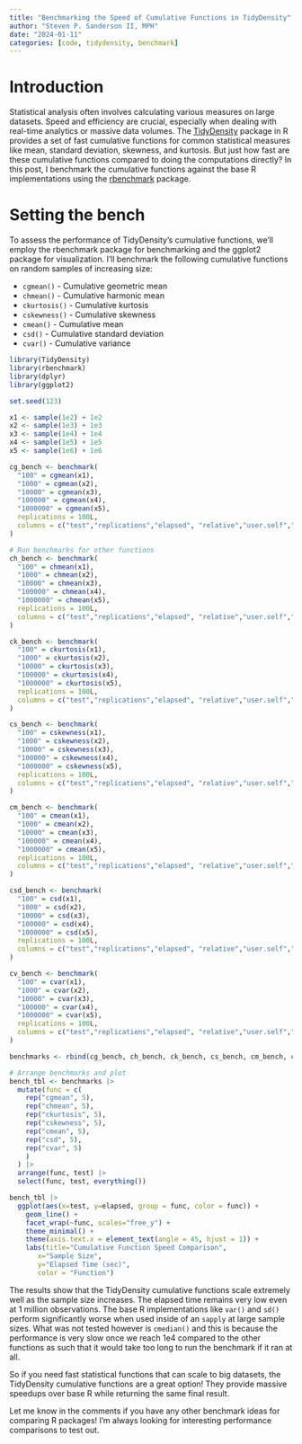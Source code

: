 ```yaml
---
title: "Benchmarking the Speed of Cumulative Functions in TidyDensity"
author: "Steven P. Sanderson II, MPH"
date: "2024-01-11"
categories: [code, tidydensity, benchmark]
---
```


# Introduction

Statistical analysis often involves calculating various measures on large datasets. Speed and efficiency are crucial, especially when dealing with real-time analytics or massive data volumes. The [TidyDensity](https://cran.r-project.org/web/packages/TidyDensity/index.html) package in R provides a set of fast cumulative functions for common statistical measures like mean, standard deviation, skewness, and kurtosis. But just how fast are these cumulative functions compared to doing the computations directly? In this post, I benchmark the cumulative functions against the base R implementations using the [rbenchmark](https://cran.r-project.org/web/packages/rbenchmark/index.html) package.

# Setting the bench

To assess the performance of TidyDensity's cumulative functions, we'll employ the rbenchmark package for benchmarking and the ggplot2 package for visualization. I'll benchmark the following cumulative functions on random samples of increasing size:

*   `cgmean()` - Cumulative geometric mean
*   `chmean()` - Cumulative harmonic mean
*   `ckurtosis()` - Cumulative kurtosis
*   `cskewness()` - Cumulative skewness
*   `cmean()` - Cumulative mean
*   `csd()` - Cumulative standard deviation
*   `cvar()` - Cumulative variance

```r
library(TidyDensity)
library(rbenchmark)
library(dplyr)
library(ggplot2)

set.seed(123)

x1 <- sample(1e2) + 1e2
x2 <- sample(1e3) + 1e3 
x3 <- sample(1e4) + 1e4
x4 <- sample(1e5) + 1e5
x5 <- sample(1e6) + 1e6

cg_bench <- benchmark(
  "100" = cgmean(x1),
  "1000" = cgmean(x2),
  "10000" = cgmean(x3),
  "100000" = cgmean(x4),
  "1000000" = cgmean(x5),
  replications = 100L,
  columns = c("test","replications","elapsed", "relative","user.self","sys.self")
)

# Run benchmarks for other functions
ch_bench <- benchmark(
  "100" = chmean(x1),
  "1000" = chmean(x2),
  "10000" = chmean(x3),
  "100000" = chmean(x4),
  "1000000" = chmean(x5),
  replications = 100L,
  columns = c("test","replications","elapsed", "relative","user.self","sys.self")
)

ck_bench <- benchmark(
  "100" = ckurtosis(x1),
  "1000" = ckurtosis(x2),
  "10000" = ckurtosis(x3),
  "100000" = ckurtosis(x4),
  "1000000" = ckurtosis(x5),
  replications = 100L,
  columns = c("test","replications","elapsed", "relative","user.self","sys.self")  
)

cs_bench <- benchmark(
  "100" = cskewness(x1),
  "1000" = cskewness(x2), 
  "10000" = cskewness(x3),
  "100000" = cskewness(x4),
  "1000000" = cskewness(x5),
  replications = 100L,
  columns = c("test","replications","elapsed", "relative","user.self","sys.self")
)

cm_bench <- benchmark(
  "100" = cmean(x1),
  "1000" = cmean(x2),
  "10000" = cmean(x3),
  "100000" = cmean(x4),
  "1000000" = cmean(x5),
  replications = 100L,
  columns = c("test","replications","elapsed", "relative","user.self","sys.self")
)

csd_bench <- benchmark(
  "100" = csd(x1),
  "1000" = csd(x2),
  "10000" = csd(x3),
  "100000" = csd(x4),
  "1000000" = csd(x5),
  replications = 100L,
  columns = c("test","replications","elapsed", "relative","user.self","sys.self")  
)

cv_bench <- benchmark(
  "100" = cvar(x1),
  "1000" = cvar(x2),
  "10000" = cvar(x3),
  "100000" = cvar(x4), 
  "1000000" = cvar(x5),
  replications = 100L,
  columns = c("test","replications","elapsed", "relative","user.self","sys.self")
)

benchmarks <- rbind(cg_bench, ch_bench, ck_bench, cs_bench, cm_bench, csd_bench, cv_bench)

# Arrange benchmarks and plot
bench_tbl <- benchmarks |> 
  mutate(func = c(
    rep("cgmean", 5), 
    rep("chmean", 5),
    rep("ckurtosis", 5),
    rep("cskewness", 5),
    rep("cmean", 5),
    rep("csd", 5),
    rep("cvar", 5)
    )
  ) |>
  arrange(func, test) |>
  select(func, test, everything())

bench_tbl |>
  ggplot(aes(x=test, y=elapsed, group = func, color = func)) +
    geom_line() +
    facet_wrap(~func, scales="free_y") +
    theme_minimal() +
    theme(axis.text.x = element_text(angle = 45, hjust = 1)) +
    labs(title="Cumulative Function Speed Comparison",
       x="Sample Size",
       y="Elapsed Time (sec)",
       color = "Function")
```

The results show that the TidyDensity cumulative functions scale extremely well as the sample size increases. The elapsed time remains very low even at 1 million observations. The base R implementations like `var()` and `sd()` perform significantly worse when used inside of an `sapply` at large sample sizes. What was not tested however is `cmedian()` and this is because the performance is very slow once we reach 1e4 compared to the other functions as such that it would take too long to run the benchmark if it ran at all.

So if you need fast statistical functions that can scale to big datasets, the TidyDensity cumulative functions are a great option! They provide massive speedups over base R while returning the same final result.

Let me know in the comments if you have any other benchmark ideas for comparing R packages! I'm always looking for interesting performance comparisons to test out.